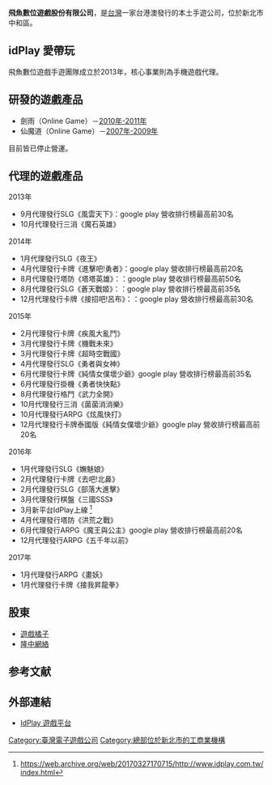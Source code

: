 {{unreferenced|time=2017-03-27T03:46:48+00:00}}
{{NoteTA
| G1 = Games
| G2 = Games-zh
}}
{{Infobox Company 
|company_name=飛魚數位遊戲股份有限公司
|company_name_en= 
|foundation= 2002年9月
|location= {{ROC-TW}}<br/>[[新北市|新北市]][[中和區|中和區]]中正路736號11樓
|industry=[[網路遊戲|網路遊戲]]
|homepage=
|width=
}}

'''飛魚數位遊戲股份有限公司'''，是[[台灣|台灣]]一家台港澳發行的本土手遊公司，位於新北市中和區。

==idPlay 愛帶玩 ==
飛魚數位遊戲手遊團隊成立於2013年，核心事業則為手機遊戲代理。

==研發的遊戲產品==
*劍雨（Online Game）－[[2010年-2011年|2010年-2011年]] 
*仙魔道（Online Game）－[[2007年-2009年|2007年-2009年]]
目前皆已停止營運。

==代理的遊戲產品==

2013年
* 9月代理發行SLG《風雲天下》：google play 營收排行榜最高前30名
* 10月代理發行三消《魔石英雄》

2014年
* 1月代理發行SLG《夜王》
* 4月代理發行卡牌《進擊吧!勇者》：google play 營收排行榜最高前20名
* 8月代理發行塔防《塔塔英雄》：：google play 營收排行榜最高前50名
* 8月代理發行SLG《蒼天戰姬》：：google play 營收排行榜最高前35名
* 12月代理發行卡牌《接招吧!呂布》：：google play 營收排行榜最高前30名

2015年
* 2月代理發行卡牌《疾風大亂鬥》
* 3月代理發行卡牌《機戰未來》
* 3月代理發行卡牌《超時空戰國》
* 4月代理發行SLG《勇者與女神》
* 6月代理發行卡牌《純情女僕壞少爺》google play 營收排行榜最高前35名
* 6月代理發行掛機《勇者快快點》
* 8月代理發行格鬥《武力全開》
* 10月代理發行三消《菌菌消消樂》
* 10月代理發行ARPG《炫風快打》
* 12月代理發行卡牌泰國版《純情女僕壞少爺》google play 營收排行榜最高前20名

2016年
* 1月代理發行SLG《嫵魅娘》
* 2月代理發行卡牌《去吧!北鼻》
* 2月代理發行SLG《部落大進擊》
* 3月代理發行棋盤《三國SSS》
* 3月新平台IdPlay上線 <ref>https://web.archive.org/web/20170327170715/http://www.idplay.com.tw/index.html</ref>
* 4月代理發行塔防《洪荒之戰》
* 6月代理發行ARPG《魔王與公主》google play 營收排行榜最高前20名
* 12月代理發行ARPG《五千年以前》

2017年
* 1月代理發行ARPG《畫妖》
* 1月代理發行卡牌《接我昇龍拳》

==股東==
*[[遊戲橘子|遊戲橘子]]
*[[隆中網絡|隆中網絡]]

== 参考文献 ==

{{Reflist}}

==外部連結==

* [https://web.archive.org/web/20170327170715/http://www.idplay.com.tw/index.html IdPlay 遊戲平台]

{{Gamania}}

[[Category:臺灣電子遊戲公司|Category:臺灣電子遊戲公司]]
[[Category:總部位於新北市的工商業機構|Category:總部位於新北市的工商業機構]]